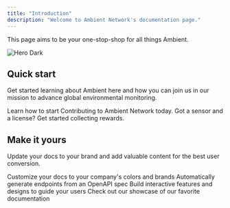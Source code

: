```yaml
---
title: "Introduction"
description: "Welcome to Ambient Network's documentation page."
---
```


This page aims to be your one-stop-shop for all things Ambient.

<img alt="Hero Dark" title="AmbientNetworkLogo" classname="hidden dark:block" src="ambient-logo@2x.png" />

## Quick start

Get started learning about Ambient here and how you can join us in our mission to advance global environmental monitoring.&#x20;

<CardGroup cols={2}>
  <Card title="Contribute" icon="pen-to-square" href="https://docs.ambient.network/contribute">
    Learn how to start Contributing to Ambient Network today.
  </Card>

  <Card title="Onboarding" icon="image" href="https://docs.ambient.network/Onboarding">
    Got a sensor and a license? Get started collecting rewards. 
  </Card>
</CardGroup>

## Make it yours

Update your docs to your brand and add valuable content for the best user conversion.

<CardGroup cols={2}>
  <Card title="Customize Style" icon="palette" href="https://mintlify.com/docs/settings/global">
    Customize your docs to your company's colors and brands
  </Card>

  <Card title="Reference APIs" icon="code" href="https://mintlify.com/docs/api-playground/openapi">
    Automatically generate endpoints from an OpenAPI spec
  </Card>

  <Card title="Add Components" icon="screwdriver-wrench" href="https://mintlify.com/docs/components/accordion">
    Build interactive features and designs to guide your users
  </Card>

  <Card title="Get Inspiration" icon="stars" href="https://mintlify.com/customers">
    Check out our showcase of our favorite documentation
  </Card>
</CardGroup>